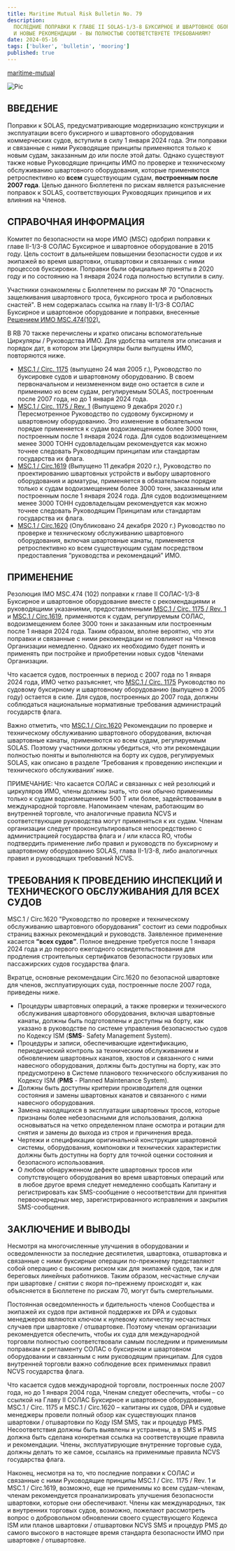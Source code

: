 ```yaml
---
title: Maritime Mutual Risk Bulletin No. 79
description:
  ПОСЛЕДНИЕ ПОПРАВКИ К ГЛАВЕ II SOLAS-1/3-8 БУКСИРНОЕ И ШВАРТОВНОЕ ОБОРУДОВАНИЕ
  И НОВЫЕ РЕКОМЕНДАЦИИ - ВЫ ПОЛНОСТЬЮ СООТВЕТСТВУЕТЕ ТРЕБОВАНИЯМ?
date: 2024-05-16
tags: ['bulker', 'bulletin', 'mooring']
published: true
---
```


[maritime-mutual](https://maritime-mutual.com/risk-bulletins/latest-amendments-to-solas-chapter-ii-1-3-8-towing-mooring-equipment-and-new-recommendations/)

![Pic](https://maritime-mutual.com/wp-content/uploads/2024/03/towing-mooring-equipment.jpg)

## ВВЕДЕНИЕ

Поправки к SOLAS, предусматривающие модернизацию конструкции и эксплуатации
всего буксирного и швартовного оборудования коммерческих судов, вступили в силу
1 января 2024 года. Эти поправки и связанные с ними Руководящие принципы
применяются только к новым судам, заказанным до или после этой даты. Однако
существуют также новые Руководящие принципы ИМО по проверке и техническому
обслуживанию швартовного оборудования, которые применяются ретроспективно ко
**всем** существующим судам, **построенным после 2007 года**. Целью данного
Бюллетеня по рискам является разъяснение поправок к SOLAS, соответствующих
Руководящих принципов и их влияния на Членов.

## СПРАВОЧНАЯ ИНФОРМАЦИЯ

Комитет по безопасности на море ИМО (MSC) одобрил поправки к главе II-1/3-8
СОЛАС Буксирное и швартовное оборудование в 2015 году. Цель состоит в дальнейшем
повышении безопасности судов и их экипажей во время швартовки, отшвартовки и
связанных с ними процессов буксировки. Поправки были официально приняты в 2020
году и по состоянию на 1 января 2024 года полностью вступили в силу.

Участники ознакомлены с Бюллетенем по рискам № 70 "Опасность защелкивания
швартовного троса, буксирного троса и рыболовных снастей". В нем содержалась
ссылка на главу II-1/3-8 СОЛАС Буксирное и швартовное оборудование и поправки,
внесенные
[Решением ИМО MSC.474(102).](<https://wwwcdn.imo.org/localresources/en/KnowledgeCentre/IndexofIMOResolutions/MSCResolutions/MSC.474(102).pdf>)

В RB 70 также перечислены и кратко описаны вспомогательные Циркуляры /
Руководства ИМО. Для удобства читателя эти описания и порядок дат, в котором эти
Циркуляры были выпущены ИМО, повторяются ниже.

- [MSC.1 / Circ. 1175](https://marine-offshore.bureauveritas.com/sites/g/files/zypfnx136/files/media/document/MSC.1-Circ.1175%20-%20Guidance%20On%20Shipboard%20Towing%20And%20Mooring%20Equipment-Secretariat.pdf)
  (выпущено 24 мая 2005 г.), Руководство по буксировке судов и швартовному
  оборудованию. В своем первоначальном и неизмененном виде оно остается в силе и
  применимо ко всем судам, регулируемым SOLAS, построенным после 2007 года, но
  до 1 января 2024 года.
- [MSC.1 / Circ. 1175 / Rev. 1](https://wwwcdn.imo.org/localresources/en/Documents/MSC.1-Circ.1175-Rev.1.pdf)
  (Выпущено 9 декабря 2020 г.) Пересмотренное Руководство по судовому буксирному
  и швартовному оборудованию. Это изменение в обязательном порядке применяется к
  судам водоизмещением более 3000 тонн, построенным после 1 января 2024 года.
  Для судов водоизмещением менее 3000 ТОНН судовладельцам рекомендуется как
  можно точнее следовать Руководящим принципам или стандартам государства их
  флага.
- [MSC.1 / Circ.1619](https://wwwcdn.imo.org/localresources/en/Documents/MSC.1-Circ.1619%20-.pdf)
  (Выпущено 11 декабря 2020 г.), Руководство по проектированию швартовных
  устройств и выбору швартовного оборудования и арматуры, применяется в
  обязательном порядке только к судам водоизмещением более 3000 тонн, заказанным
  или построенным после 1 января 2024 года. Для судов водоизмещением менее 3000
  ТОНН судовладельцам рекомендуется как можно точнее следовать Руководящим
  Принципам или стандартам государства их флага.
- [MSC.1 / Circ.1620](https://wwwcdn.imo.org/localresources/en/Documents/MSC.1-Circ.1620%20-.pdf)
  (Опубликовано 24 декабря 2020 г.) Руководство по проверке и техническому
  обслуживанию швартовного оборудования, включая швартовные канаты, применяется
  ретроспективно ко всем существующим судам посредством предоставления
  “руководства и рекомендаций” ИМО.

## ПРИМЕНЕНИЕ

Резолюция IMO MSC.474 (102) поправки к главе II СОЛАС-1/3-8 Буксирное и
швартовное оборудование вместе с рекомендациями и руководящими указаниями,
предоставленными
[MSC.1 / Circ. 1175 / Rev. 1](https://wwwcdn.imo.org/localresources/en/Documents/MSC.1-Circ.1175-Rev.1.pdf)
и
[MSC.1 / Circ.1619](https://wwwcdn.imo.org/localresources/en/Documents/MSC.1-Circ.1619%20-.pdf),
применяются к судам, регулируемым СОЛАС, водоизмещением более 3000 тонн и
заказанным или построенным после 1 января 2024 года. Таким образом, вполне
вероятно, что эти поправки и связанные с ними рекомендации не повлияют на Членов
Организации немедленно. Однако их необходимо будет понять и применять при
постройке и приобретении новых судов Членами Организации.

Что касается судов, построенных в период с 2007 года по 1 января 2024 года, ИМО
четко разъясняет, что
[MSC.1 / Circ. 1175](https://marine-offshore.bureauveritas.com/sites/g/files/zypfnx136/files/media/document/MSC.1-Circ.1175%20-%20Guidance%20On%20Shipboard%20Towing%20And%20Mooring%20Equipment-Secretariat.pdf)
Руководство по судовому буксирному и швартовному оборудованию (выпущено в 2005
году) остается в силе. Для судов, построенных до 2007 года, должны соблюдаться
национальные нормативные требования администраций государств флага.

Важно отметить, что
[MSC.1 / Circ.1620](https://wwwcdn.imo.org/localresources/en/Documents/MSC.1-Circ.1620%20-.pdf)
Рекомендации по проверке и техническому обслуживанию швартовного оборудования,
включая швартовные канаты, применяются ко всем судам, регулируемым SOLAS.
Поэтому участники должны убедиться, что эти рекомендации полностью поняты и
выполняются на борту их судов, регулируемых SOLAS, как описано в разделе
‘Требования к проведению инспекции и технического обслуживания’ ниже.

ПРИМЕЧАНИЕ: Что касается СОЛАС и связанных с ней резолюций и циркуляров ИМО,
члены должны знать, что они обычно применимы только к судам водоизмещением 500 Т
или более, задействованным в международной торговле. Напоминаем членам,
работающим во внутренней торговле, что аналогичные правила NCVS и
соответствующие руководства могут применяться к их судам. Членам организации
следует проконсультироваться непосредственно с администрацией государства флага
и / или класса RO, чтобы подтвердить применение либо правил и руководств по
буксирному и швартовному оборудованию SOLAS, глава II-1/3-8, либо аналогичных
правил и руководящих требований NCVS.

## ТРЕБОВАНИЯ К ПРОВЕДЕНИЮ ИНСПЕКЦИЙ И ТЕХНИЧЕСКОГО ОБСЛУЖИВАНИЯ ДЛЯ ВСЕХ СУДОВ

MSC.1 / Circ.1620 "Руководство по проверке и техническому обслуживанию
швартовного оборудования" состоит из семи подробных страниц важных рекомендаций
и руководств. Заявленное применение касается **“всех судов”**. Полное внедрение
требуется после 1 января 2024 года и до первого ежегодного освидетельствования
для продления строительных сертификатов безопасности грузовых или пассажирских
судов государства флага.

Вкратце, основные рекомендации Circ.1620 по безопасной швартовке для членов,
эксплуатирующих суда, построенные после 2007 года, приведены ниже.

- Процедуры швартовных операций, а также проверки и технического обслуживания
  швартовного оборудования, включая швартовные канаты, должны быть подготовлены
  и доступны на борту, как указано в руководстве по системе управления
  безопасностью судов по Кодексу ISM (**SMS**- Safety Management System).
- Процедуры и записи, обеспечивающие идентификацию, периодический контроль за
  техническим обслуживанием и обновлением швартовных канатов, хвостов и
  связанного с ними навесного оборудования, должны быть доступны на борту, как
  это предусмотрено в Системе планового технического обслуживания по Кодексу ISM
  (**PMS** - Planned Maintenance System).
- Должны быть доступны критерии производителя для оценки состояния и замены
  швартовных канатов и связанного с ними навесного оборудования.
- Замена находящихся в эксплуатации швартовных тросов, которые признаны более
  небезопасными для использования, должна основываться на четко определенном
  плане осмотра и ротации для снятия и замены до выхода из строя и причинения
  вреда.
- Чертежи и спецификации оригинальной конструкции швартовной системы,
  оборудования, компоновки и технических характеристик должны быть доступны на
  борту для точной оценки состояния и безопасного использования.
- О любом обнаруженном дефекте швартовных тросов или сопутствующего оборудования
  во время швартовных операций или в любое другое время следует немедленно
  сообщать Капитану и регистрировать как SMS-сообщение о несоответствии для
  принятия первоочередных мер, зарегистрированного исправления и закрытия
  SMS-сообщения.

## ЗАКЛЮЧЕНИЕ И ВЫВОДЫ

Несмотря на многочисленные улучшения в оборудовании и осведомленности за
последние десятилетия, швартовка, отшвартовка и связанные с ними буксирные
операции по-прежнему представляют собой операцию с высоким риском как для
экипажей судов, так и для береговых линейных работников. Таким образом,
несчастные случаи при швартовке / снятии с якоря по–прежнему происходят и, как
объясняется в Бюллетене по рискам 70, могут быть смертельными.

Постоянная осведомленность и бдительность членов Сообщества и экипажей их судов
при активной поддержке их DPA и судовых менеджеров являются ключом к нулевому
количеству несчастных случаев при швартовке / отшвартовке. Поэтому членам
организации рекомендуется обеспечить, чтобы их суда для международной торговли
полностью соответствовали самым последним и применимым поправкам к регламенту
СОЛАС о буксирном и швартовном оборудовании и связанным с ним руководящим
принципам. Для судов внутренней торговли важно соблюдение всех применимых правил
NCVS государства флага.

Что касается судов международной торговли, построенных после 2007 года, но до 1
января 2004 года, Членам следует обеспечить, чтобы – со ссылкой на Главу II
СОЛАС Буксирное и швартовное оборудование, MSC.1 / Circ. 1175 и MSC.1 /
Circ.1620 – капитаны их судов, DPA и судовые менеджеры провели полный обзор как
существующих планов швартовки / отшвартовки по Коду ISM SMS, так и процедур PMS.
Несоответствия должны быть выявлены и устранены, а в SMS и PMS должна быть
сделана конкретная ссылка на соответствующие правила и рекомендации. Члены,
эксплуатирующие внутренние торговые суда, должны делать то же самое, ссылаясь на
применимые правила NCVS государства флага.

Наконец, несмотря на то, что последние поправки к СОЛАС и связанные с ними
Руководящие принципы MSC.1 / Circ. 1175 / Rev. 1 и MSC.1 / Circ.1619, возможно,
еще не применимы ко всем судам-членам, членам рекомендуется проанализировать
улучшения безопасности швартовки, которые они обеспечивают. Члены как
международных, так и внутренних торговых судов, возможно, пожелают рассмотреть
вопрос о добровольном обновлении своего существующего Кодекса ISM или планов
швартовки / отшвартовки NCVS SMS и процедур PMS до самого высокого в настоящее
время стандарта безопасности ИМО при швартовке / отшвартовке.

